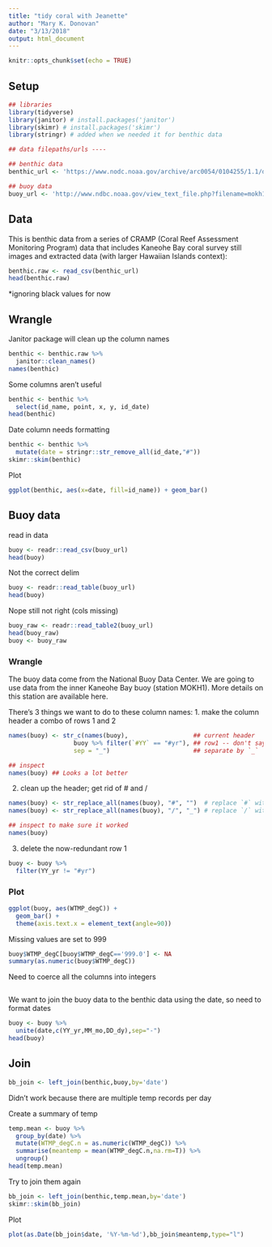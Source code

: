 ```yaml
---
title: "tidy coral with Jeanette"
author: "Mary K. Donovan"
date: "3/13/2018"
output: html_document
---
```


```r
knitr::opts_chunk$set(echo = TRUE)
```

## Setup
```r
## libraries
library(tidyverse)
library(janitor) # install.packages('janitor')
library(skimr) # install.packages('skimr')
library(stringr) # added when we needed it for benthic data

## data filepaths/urls ----

## benthic data
benthic_url <- 'https://www.nodc.noaa.gov/archive/arc0054/0104255/1.1/data/0-data/cd08/100308OaAla03m.CSV'

## buoy data
buoy_url <- 'http://www.ndbc.noaa.gov/view_text_file.php?filename=mokh1h2010.txt.gz&dir=data/historical/stdmet/'
```

## Data
This is benthic data from a series of CRAMP (Coral Reef Assessment Monitoring Program) data that includes Kaneohe Bay coral survey still images and extracted data (with larger Hawaiian Islands context):

```r
benthic.raw <- read_csv(benthic_url)
head(benthic.raw)
```
*ignoring black values for now

## Wrangle
Janitor package will clean up the column names
```r
benthic <- benthic.raw %>% 
  janitor::clean_names()
names(benthic)
```

Some columns aren't useful
```r
benthic <- benthic %>% 
  select(id_name, point, x, y, id_date)
head(benthic)
```

Date column needs formatting
```r
benthic <- benthic %>% 
  mutate(date = stringr::str_remove_all(id_date,"#"))
skimr::skim(benthic)
```

Plot
```r
ggplot(benthic, aes(x=date, fill=id_name)) + geom_bar()
```

## Buoy data

read in data
```r
buoy <- readr::read_csv(buoy_url)
head(buoy)
```
Not the correct delim

```r
buoy <- readr::read_table(buoy_url)
head(buoy)
```
Nope still not right (cols missing)

```r
buoy_raw <- readr::read_table2(buoy_url)
head(buoy_raw)
buoy <- buoy_raw
```

### Wrangle
The buoy data come from the National Buoy Data Center. We are going to use data from the inner Kaneohe Bay buoy (station MOKH1). More details on this station are available here.

There’s 3 things we want to do to these column names:
1. make the column header a combo of rows 1 and 2
```r
names(buoy) <- str_c(names(buoy),                  ## current header
                  buoy %>% filter(`#YY` == "#yr"), ## row1 -- don't say buoy[1,] 
                  sep = "_")                       ## separate by `_`

## inspect
names(buoy) ## Looks a lot better
```

2. clean up the header; get rid of # and /
```r
names(buoy) <- str_replace_all(names(buoy), "#", "")  # replace `#` with nothing 
names(buoy) <- str_replace_all(names(buoy), "/", "_") # replace `/` with `_`

## inspect to make sure it worked
names(buoy)
```

3. delete the now-redundant row 1
```r
buoy <- buoy %>%
  filter(YY_yr != "#yr")
```

### Plot
```r
ggplot(buoy, aes(WTMP_degC)) + 
  geom_bar() +
  theme(axis.text.x = element_text(angle=90))
```
Missing values are set to 999
```r
buoy$WTMP_degC[buoy$WTMP_degC=='999.0'] <- NA
summary(as.numeric(buoy$WTMP_degC))
```

Need to coerce all the columns into integers
```r

```

We want to join the buoy data to the benthic data using the date, so need to format dates
```r
buoy <- buoy %>%
  unite(date,c(YY_yr,MM_mo,DD_dy),sep="-")
head(buoy)
```

## Join

```r
bb_join <- left_join(benthic,buoy,by='date')
```
Didn't work because there are multiple temp records per day

Create a summary of temp
```r
temp.mean <- buoy %>% 
  group_by(date) %>% 
  mutate(WTMP_degC.n = as.numeric(WTMP_degC)) %>% 
  summarise(meantemp = mean(WTMP_degC.n,na.rm=T)) %>% 
  ungroup()
head(temp.mean)
```

Try to join them again
```r
bb_join <- left_join(benthic,temp.mean,by='date')
skimr::skim(bb_join)
```

Plot
```r
plot(as.Date(bb_join$date, '%Y-%m-%d'),bb_join$meantemp,type="l")
```

